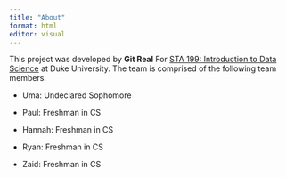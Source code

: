 ```yaml
---
title: "About"
format: html
editor: visual
---
```


This project was developed by **Git Real** For [STA 199: Introduction to Data Science](https://sta199-f22-1.github.io/) at Duke University. The team is comprised of the following team members.

-   Uma: Undeclared Sophomore

-   Paul: Freshman in CS

-   Hannah: Freshman in CS

-   Ryan: Freshman in CS

-   Zaid: Freshman in CS
